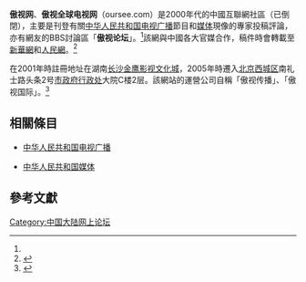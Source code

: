 '''傲视网'''、'''傲视全球电视网'''（oursee.com）是2000年代的中國互聯網社區（已倒閉），主要是刊登有關[[中华人民共和国电视广播|中华人民共和国电视广播]]節目和[[中华人民共和国媒体|媒体]]現像的專家投稿評論，亦有網友的BBS討論區「'''傲视论坛'''」。<ref name="20050428傲视"/>該網與中國各大官媒合作，稿件時會轉載至[[新華網|新華網]]和[[人民網|人民網]]。<ref>{{cite news|title=湖南卫视的“怪味豆”--《晚间新闻》|publisher=[[新華網|新華網]]湖南頻道（轉自[[傲视论坛|傲视论坛]]，原稿件不晚於2003年3月6日）|date=2004-05-27|author=|url=http://www.hn.xinhuanet.com/cmjj/2004-05/27/content_2203961.htm|archiveurl=https://web.archive.org/web/20040605055635/http://www.hn.xinhuanet.com/cmjj/2004-05/27/content_2203961.htm|archivedate=2004-06-05|accessdate=2020-09-26|dead-url=no}}</ref>

在2001年時註冊地址在湖南[[长沙|长沙]][[金鹰影视文化城|金鹰影视文化城]]，2005年時遷入[[北京|北京]][[西城区|西城区]]南礼士路头条2号[[市政府行政处|市政府行政处]]大院C楼2层。該網站的運營公司自稱「傲视传播」、「傲视国际」。<ref name="20050428傲视">{{cite news|title=傲视全球电视网-首頁|publisher=网|date=|author=|url=http://web.archive.org/web/20050428083543/http://www.oursee.com/|archiveurl=http://web.archive.org/web/20050428083543/http://www.oursee.com/|archivedate=2005-04-28}}</ref>

==相關條目==

*[[中华人民共和国电视广播|中华人民共和国电视广播]]

*[[中华人民共和国媒体|中华人民共和国媒体]]
==參考文獻==

{{REFLIST}}

[[Category:中国大陆网上论坛|Category:中国大陆网上论坛]]